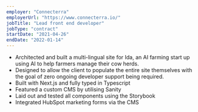 ```yaml
---
employer: "Connecterra"
employerUrl: "https://www.connecterra.io/"
jobTitle: "Lead front end developer"
jobType: "contract"
startDate: "2021-04-26"
endDate: "2022-01-14"
---
```



- Architected and built a multi-lingual site for <InternalLink href="ida">Ida</InternalLink>, an AI farming start up using AI to help farmers manage their cow herds.
- Designed to allow the client to populate the entire site themselves with the goal of zero ongoing developer support being required. 
- Built with Next.js and fully typed in Typescript
- Featured a custom CMS by utilising Sanity
- Laid out and tested all components using the Storybook
- Integrated HubSpot marketing forms via the CMS
